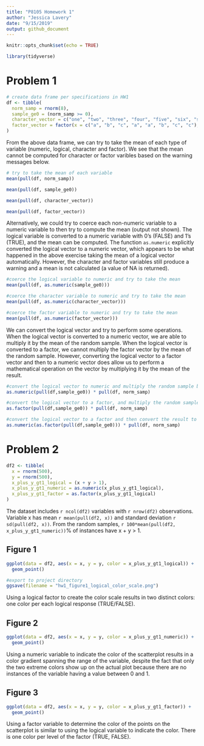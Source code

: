 ```yaml
---
title: "P8105 Homework 1"
author: "Jessica Lavery"
date: "9/15/2019"
output: github_document
---
```


```r
knitr::opts_chunk$set(echo = TRUE)

library(tidyverse)
```

# Problem 1
```r
# create data frame per specifications in HW1
df <- tibble(
  norm_samp = rnorm(8),
  sample_ge0 = (norm_samp >= 0), 
  character_vector = c("one", "two", "three", "four", "five", "six", "seven", "eight"),
  factor_vector = factor(x = c("a", "b", "c", "a", "a", "b", "c", "c"), levels = c("a", "b", "c"))
)
```

From the above data frame, we can try to take the mean of each type of variable (numeric, logical, character and factor). We see that the mean cannot be computed for character or factor varibles based on the warning messages below. 

```r
# try to take the mean of each variable
mean(pull(df, norm_samp))

mean(pull(df, sample_ge0))

mean(pull(df, character_vector)) 

mean(pull(df, factor_vector)) 
```

Alternatively, we could try to coerce each non-numeric variable to a numeric variable to then try to compute the mean (output not shown). The logical variable is converted to a numeric variable with 0's (FALSE) and 1's (TRUE), and the mean can be computed. The function `as.numeric` explicitly converted the logical vector to a numeric vector, which appears to be what happened in the above exercise taking the mean of a logical vector automatically.  However, the character and factor variables still produce a warning and a mean is not calculated (a value of NA is returned). 

```r
#coerce the logical variable to numeric and try to take the mean
mean(pull(df, as.numeric(sample_ge0)))

#coerce the character variable to numeric and try to take the mean
mean(pull(df, as.numeric(character_vector)))

#coerce the factor variable to numeric and try to take the mean
mean(pull(df, as.numeric(factor_vector)))
```

We can convert the logical vector and try to perform some operations. When the logical vector is converted to a numeric vector, we are able to multiply it by the mean of the random sample. When the logical vector is converted to a factor, we cannot multiply the factor vector by the mean of the random sample. However, converting the logical vector to a factor vector and then to a numeric vector does allow us to perform a mathematical operation on the vector by multiplying it by the mean of the result. 

```r
#convert the logical vector to numeric and multiply the random sample by the result.
as.numeric(pull(df,sample_ge0)) * pull(df, norm_samp)

#convert the logical vector to a factor, and multiply the random sample by the result.
as.factor(pull(df,sample_ge0)) * pull(df, norm_samp)

#convert the logical vector to a factor and then convert the result to numeric, and multiply the random sample by the result
as.numeric(as.factor(pull(df,sample_ge0))) * pull(df, norm_samp)
```

# Problem 2
```r
df2 <- tibble(
  x = rnorm(500),
  y = rnorm(500),
  x_plus_y_gt1_logical = (x + y > 1),
  x_plus_y_gt1_numeric = as.numeric(x_plus_y_gt1_logical),
  x_plus_y_gt1_factor = as.factor(x_plus_y_gt1_logical)
)
```

The dataset includes `r ncol(df2)` variables with `r nrow(df2)` observations. Variable x has mean `r mean(pull(df2, x))` and standard deviation `r sd(pull(df2, x))`. From the random samples, `r 100*mean(pull(df2, x_plus_y_gt1_numeric))`% of instances have x + y > 1. 

## Figure 1

```r
ggplot(data = df2, aes(x = x, y = y, color = x_plus_y_gt1_logical)) +
  geom_point()

#export to project directory
ggsave(filename = "hw1_figure1_logical_color_scale.png")
```

Using a logical factor to create the color scale results in two distinct colors: one color per each logical response (TRUE/FALSE).

## Figure 2

```r
ggplot(data = df2, aes(x = x, y = y, color = x_plus_y_gt1_numeric)) +
  geom_point()
```

Using a numeric variable to indicate the color of the scatterplot results in a color gradient spanning the range of the variable, despite the fact that only the two extreme colors show up on the actual plot because there are no instances of the variable having a value between 0 and 1. 

## Figure 3

```r
ggplot(data = df2, aes(x = x, y = y, color = x_plus_y_gt1_factor)) +
  geom_point()
```

Using a factor variable to determine the color of the points on the scatterplot is similar to using the logical variable to indicate the color. There is one color per level of the factor (TRUE, FALSE). 